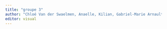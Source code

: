 ```yaml
---
title: "groupe 3"
author: "Chloé Van der Swaelmen, Anaelle, Kilian, Gabriel-Marie Arnault (aka Gabriel), Apolline, Giuliana, Léa, Manon"
editor: visual
---
```

